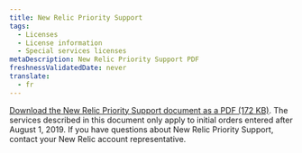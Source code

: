 ```yaml
---
title: New Relic Priority Support
tags:
  - Licenses
  - License information
  - Special services licenses
metaDescription: New Relic Priority Support PDF
freshnessValidatedDate: never
translate:
  - fr
---
```


[Download the New Relic Priority Support document as a PDF (172 KB)](priority-support-price-list-08012019-final-v3.pdf). The services described in this document only apply to initial orders entered after August 1, 2019. If you have questions about New Relic Priority Support, contact your New Relic account representative.
